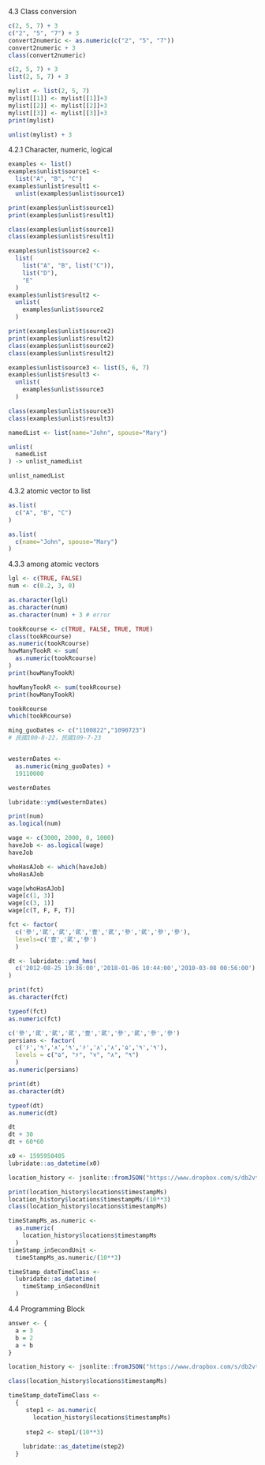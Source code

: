 4.3 Class conversion
```{r}
c(2, 5, 7) + 3
c("2", "5", "7") + 3
convert2numeric <- as.numeric(c("2", "5", "7")) 
convert2numeric + 3
class(convert2numeric)
```

```{r}
c(2, 5, 7) + 3
list(2, 5, 7) + 3
```

```{r}
mylist <- list(2, 5, 7)
mylist[[1]] <- mylist[[1]]+3
mylist[[2]] <- mylist[[2]]+3
mylist[[3]] <- mylist[[3]]+3
print(mylist)

unlist(mylist) + 3
```


4.2.1 Character, numeric, logical
```{r}
examples <- list()
examples$unlist$source1 <-
  list("A", "B", "C")
examples$unlist$result1 <- 
  unlist(examples$unlist$source1)

print(examples$unlist$source1)
print(examples$unlist$result1)

class(examples$unlist$source1)
class(examples$unlist$result1)
```

```{r}
examples$unlist$source2 <- 
  list(
    list("A", "B", list("C")),
    list("D"),
    "E"
  )
examples$unlist$result2 <- 
  unlist(
    examples$unlist$source2
  )

print(examples$unlist$source2)
print(examples$unlist$result2)
class(examples$unlist$source2)
class(examples$unlist$result2)
```

```{r}
examples$unlist$source3 <- list(5, 6, 7)
examples$unlist$result3 <-
  unlist(
    examples$unlist$source3
  )

class(examples$unlist$source3)
class(examples$unlist$result3)
```

```{r}
namedList <- list(name="John", spouse="Mary")

unlist(
  namedList
) -> unlist_namedList

unlist_namedList
```


4.3.2 atomic vector to list
```{r}
as.list(
  c("A", "B", "C")
)

as.list(
  c(name="John", spouse="Mary")
)
```


4.3.3 among atomic vectors
```{r}
lgl <- c(TRUE, FALSE)
num <- c(0.2, 3, 0)

as.character(lgl)
as.character(num)
as.character(num) + 3 # error
```

```{r}
tookRcourse <- c(TRUE, FALSE, TRUE, TRUE)
class(tookRcourse)
as.numeric(tookRcourse)
howManyTookR <- sum(
  as.numeric(tookRcourse)
)
print(howManyTookR)

howManyTookR <- sum(tookRcourse)
print(howManyTookR)

tookRcourse
which(tookRcourse)
```

```{r}
ming_guoDates <- c("1100822","1090723") 
# 民國100-8-22，民國109-7-23


westernDates <- 
  as.numeric(ming_guoDates) +
  19110000

westernDates 

lubridate::ymd(westernDates)
```

```{r}
print(num)
as.logical(num)
```

```{r}
wage <- c(3000, 2000, 0, 1000)
haveJob <- as.logical(wage)
haveJob

whoHasAJob <- which(haveJob)
whoHasAJob

wage[whoHasAJob]
wage[c(1, 3)]
wage[c(3, 1)]
wage[c(T, F, F, T)]
```

```{r}
fct <- factor(
  c('參','貮','貮','貮','壹','貮','參','貮','參','參'),
  levels=c('壹','貮','參')
  )

dt <- lubridate::ymd_hms(
  c('2012-08-25 19:36:00','2018-01-06 10:44:00','2010-03-08 00:56:00')
)

print(fct)
as.character(fct)

typeof(fct)
as.numeric(fct)
```

```{r}
c('參','貮','貮','貮','壹','貮','參','貮','參','參')
persians <- factor( 
  c('۶','۹','۸','۹','۶','۸','۸','۵','۹','۹'),
  levels = c("۵", "۶", "۷", "۸", "۹")
  )
as.numeric(persians)
```

```{r}
print(dt)
as.character(dt)

typeof(dt)
as.numeric(dt)

dt
dt + 30
dt + 60*60
```

```{r}
x0 <- 1595950405
lubridate::as_datetime(x0)
```

```{r}
location_history <- jsonlite::fromJSON("https://www.dropbox.com/s/db2vt4w9u2w7onx/Location%20History.json?dl=1")

print(location_history$locations$timestampMs)
location_history$locations$timestampMs/(10**3)
class(location_history$locations$timestampMs)
```

```{r}
timeStampMs_as.numeric <- 
  as.numeric(
    location_history$locations$timestampMs
  )
timeStamp_inSecondUnit <-
  timeStampMs_as.numeric/(10**3)

timeStamp_dateTimeClass <-
  lubridate::as_datetime(
    timeStamp_inSecondUnit
  )
```


4.4 Programming Block
```{r}
answer <- {
  a = 3
  b = 2
  a + b
}
```

```{r}
location_history <- jsonlite::fromJSON("https://www.dropbox.com/s/db2vt4w9u2w7onx/Location%20History.json?dl=1")

class(location_history$locations$timestampMs)

timeStamp_dateTimeClass <- 
  {
     step1 <- as.numeric(
       location_history$locations$timestampMs)
    
     step2 <- step1/(10**3)
    
    lubridate::as_datetime(step2)
  }
```
